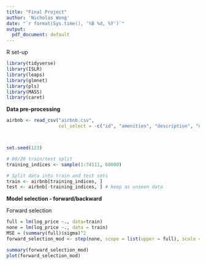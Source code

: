 ```yaml
---
title: "Final Project"
author: 'Nicholas Wong'
date: "`r format(Sys.time(), '%B %d, %Y')`"
output:
  pdf_document: default
---
```


R set-up 

```r
library(tidyverse)
library(ISLR)
library(leaps)
library(glmnet)
library(pls)
library(MASS)
library(caret)
```

**Data pre-processing** 
```r
airbnb <- read_csv("airbnb.csv",
                   col_select = -c("id", "amenities", "description", "name", "thumbnail_url"))



set.seed(123)

# 80/20 train/test split 
training_indices <- sample(1:74111, 60000)

# Split data into train and test sets 
train <- airbnb[training_indices, ]
test <- airbnb[-training_indices, ] # keep as unseen data 
```

**Model selection - forward/backward** 

Forward selection 
```r
full = lm(log_price ~., data=train)
none = lm(log_price ~., data = train)
MSE = (summary(full)$sigma)^2
forward_selection_mod <- step(none, scope = list(upper = full), scale = MSE, direction = 'forward', trace=FALSE)

summary(forward_selection_mod)
plot(forward_selection_mod)
```




